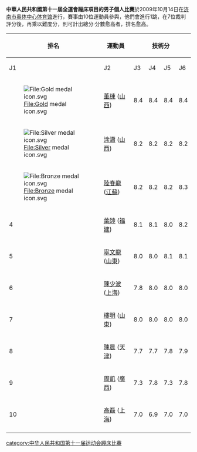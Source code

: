 '''中華人民共和國第十一屆全運會蹦床項目的男子個人比賽'''於2009年10月14日在[[济南市奥体中心体育馆|济南市奥体中心体育馆]]進行，賽事由10位運動員參與，他們會進行1跳，在7位裁判評分後，再乘以難度分，則可計出總分‧分數愈高者，排名愈高。

{| class="wikitable sortable" style="text-align:center; font-size:95%"
! rowspan="2" | 排名
! rowspan="2" | 運動員 
! colspan="7" | 技術分
! rowspan="2" | 難度分
! rowspan="2" | 罰分
! rowspan="2" | 總成績
|-
! J1
! J2
! J3
! J4
! J5
! J6
! J7
|-
! [[File:Gold_medal_icon.svg|File:Gold medal icon.svg]]
| [[董棟|董棟]] ([[山西|山西]])
| 8.4
| 8.4
| 8.4
| 8.4
| 8.4
| 8.4
| 8.5
| 16.6
| -0.20
| 42.30
|-
! [[File:Silver_medal_icon.svg|File:Silver medal icon.svg]]
| [[涂瀟|涂瀟]] ([[山西|山西]])
| 8.2
| 8.2
| 8.2
| 8.2
| 8.3
| 7.6
| 7.6
| 17.4
| -0.25
| 42.05
|-
! [[File:Bronze_medal_icon.svg|File:Bronze medal icon.svg]]
| [[陸春龍|陸春龍]] ([[江蘇|江蘇]])
| 8.2
| 8.2
| 8.2
| 8.3
| 8.2
| 8.3
| 8.3
| 16.6
| -0.3
| 41.10
|-
! 4
| [[葉帥|葉帥]] ([[福建|福建]])
| 8.1
| 8.1
| 8.0
| 8.2
| 8.2
| 8.0
| 8.1
| 17.4
| -0.80
| 41.10
|-
! 5
| [[寧文龍|寧文龍]] ([[山東|山東]])
| 8.0
| 8.0
| 8.1
| 8.1
| 8.0
| 8.0
| 7.9
| 16.6
| -0.20
| 40.55
|-
! 6
| [[陳少波|陳少波]] ([[上海|上海]])
| 7.8
| 8.0
| 8.0
| 8.0
| 8.1
| 8.0
| 8.0
| 16.4
| -0.30
| 40.10
|-
! 7
| [[樓明|樓明]] ([[山東|山東]])
| 8.0
| 8.0
| 8.0
| 8.0
| 8.0
| 8.0
| 7.9
| 16.2
| -0.40
| 40.00
|-
! 8
| [[陳晨|陳晨]] ([[天津|天津]])
| 7.7
| 7.7
| 7.8
| 7.9
| 7.9
| 7.9
| 7.9
| 16.4
| -0.90
| 39.15
|- 
! 9
| [[周凱|周凱]] ([[廣西|廣西]])
| 7.3
| 7.8
| 7.3
| 7.8
| 7.8
| 7.8
| 7.8
| 15.8
| -1.05
| 38.25
|- 
! 10
| [[高磊|高磊]] ([[上海|上海]])
| 7.0
| 6.9
| 7.0
| 7.0
| 7.0
| 6.9
| 7.0
| 14.4
| -0.65
| 34.75
|- 
|}

[[category:中华人民共和国第十一届运动会蹦床比賽|category:中华人民共和国第十一届运动会蹦床比賽]]